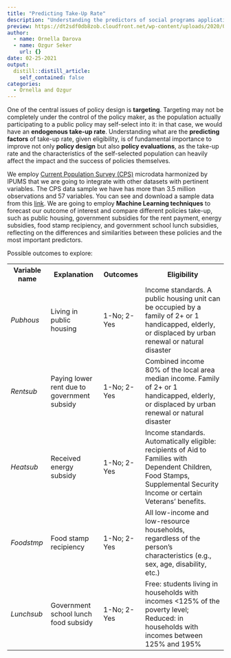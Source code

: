 ```yaml
---
title: "Predicting Take-Up Rate"
description: "Understanding the predictors of social programs application"
preview: https://dt2sdf0db8zob.cloudfront.net/wp-content/uploads/2020/02/form-builders-11-850x435.png
author:
  - name: Ornella Darova
  - name: Ozgur Seker
    url: {}
date: 02-25-2021
output:
  distill::distill_article:
    self_contained: false
categories: 
  - Ornella and Ozgur
---
```


One of the central issues of policy design is <b>targeting</b>. Targeting may not be completely under the control of the policy maker, as the population actually participating to a public policy may self-select into it: in that case, we would have an <b> endogenous take-up rate</b>. Understanding what are the <b>predicting factors</b> of take-up rate, given eligibility, is of fundamental importance to improve not only <b>policy design</b> but also <b>policy evaluations</b>, as the take-up rate and the characteristics of the self-selected population can heavily affect the impact and the success of policies themselves. 

We employ <a href="https://cps.ipums.org/cps/">Current Population Survey (CPS)</a>  microdata harmonized by IPUMS that we are going to integrate with other datasets with pertinent variables. The CPS data sample we have has more than 3.5 million observations and 57 variables. You can see and download a sample data from this [link](https://docs.google.com/spreadsheets/d/1LqMcUJTLR95JHLbjKD3aGkYmtUFkBiyf1CqaVOJ74-k/edit?usp=sharing). We are going to employ <b>Machine Learning techniques</b> to forecast our outcome of interest and compare different policies take-up, such as public housing, government subsidies for the rent payment, energy subsidies, food stamp recipiency, and government school lunch subsidies, reflecting on the differences and similarities between these policies and the most important predictors.  

Possible outcomes to explore:

<table style="width:100%">
  <tr>
    <th>Variable name</th>
    <th>Explanation</th>
    <th>Outcomes</th>
    <th>Eligibility</th>
  </tr>
  <tr>
    <td><i>Pubhous</i></td>
    <td>Living in public housing</td>
    <td>1-No; 2-Yes</td>
    <td> Income standards. A public housing unit can be occupied by a family of 2+ or 1 handicapped, elderly, or displaced by urban renewal or natural disaster    </tr>
  <tr>
    <td><i>Rentsub</i></td>
    <td>Paying lower rent due to government subsidy</td>
    <td>1-No; 2-Yes</td>
    <td> Combined income 80% of the local area median income. Family of 2+ or 1 handicapped, elderly, or displaced by urban renewal or natural disaster </td>
  </tr>
  <tr>
    <td><i>Heatsub</i></td>
    <td>Received energy subsidy</td>
    <td>1-No; 2-Yes</td>
    <td>Income standards. Automatically eligible: recipients of Aid to Families with Dependent Children, Food Stamps, Supplemental Security Income or certain Veterans' benefits. </td>
  </tr>
   <tr>
    <td><i>Foodstmp</i></td>
    <td>Food stamp recipiency</td>
    <td>1-No; 2-Yes</td>
    <td>All low-income and low-resource households, regardless of the person's characteristics (e.g., sex, age, disability, etc.)</td>
  </tr>
  <tr>
    <td><i>Lunchsub</i></td>
    <td>Government school lunch food subsidy</td>
    <td>1-No; 2-Yes</td>
    <td>Free: students living in households with incomes <125% of the poverty level; Reduced: in households with incomes between 125% and 195%</td>
  </tr>
</table>

